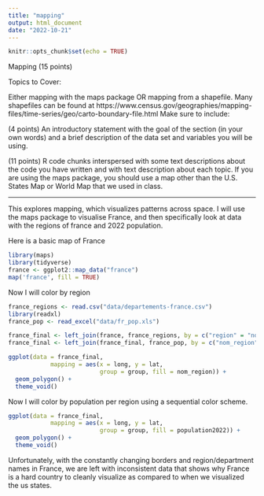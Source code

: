```yaml
---
title: "mapping"
output: html_document
date: "2022-10-21"
---
```


```r
knitr::opts_chunk$set(echo = TRUE)
```

Mapping (15 points)

Topics to Cover:

Either mapping with the maps package OR mapping from a shapefile. Many shapefiles can be found at https://www.census.gov/geographies/mapping-files/time-series/geo/carto-boundary-file.html
Make sure to include:

(4 points) An introductory statement with the goal of the section (in your own words) and a brief description of the data set and variables you will be using.

(11 points) R code chunks interspersed with some text descriptions about the code you have written and with text description about each topic. If you are using the maps package, you should use a map other than the U.S. States Map or World Map that we used in class.

---------------------------------------

This explores mapping, which visualizes patterns across space. I will use the maps package to visualise France, and then specifically look at data with the regions of france and 2022 population.

Here is a basic map of France
```r
library(maps)
library(tidyverse)
france <- ggplot2::map_data("france")
map('france', fill = TRUE)
```

Now I will color by region
```r
france_regions <- read.csv("data/departements-france.csv")
library(readxl)
france_pop <- read_excel("data/fr_pop.xls")

france_final <- left_join(france, france_regions, by = c("region" = "nom_departement"))
france_final <- left_join(france_final, france_pop, by = c("nom_region" = "region"))

ggplot(data = france_final,
            mapping = aes(x = long, y = lat,
                          group = group, fill = nom_region)) +
  geom_polygon() +
  theme_void()
```

Now I will color by population per region using a sequential color scheme.
```r
ggplot(data = france_final,
            mapping = aes(x = long, y = lat,
                          group = group, fill = population2022)) +
  geom_polygon() +
  theme_void()
```

Unfortunately, with the constantly changing borders and region/department names in France, we are left with inconsistent data that shows why France is a hard country to cleanly visualize as compared to when we visualized the us states.